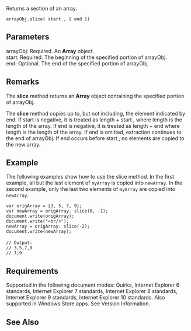 Returns a section of an array.

 arrayObj.slice( start , [ end ])

==Parameters==
; arrayObj: Required. An '''Array''' object.
; start: Required. The beginning of the specified portion of arrayObj.
; end: Optional. The end of the specified portion of arrayObj.

==Remarks==
The '''slice''' method returns an '''Array''' object containing the specified portion of arrayObj.

The '''slice''' method copies up to, but not including, the element indicated by end. If start is negative, it is treated as length + start , where length is the length of the array. If end is negative, it is treated as length + end where length is the length of the array. If end is omitted, extraction continues to the end of arrayObj. If end occurs before start , no elements are copied to the new array.


==Example==
The following examples show how to use the slice method. In the first example, all but the last element of <code>myArray</code> is copied into <code>newArray</code>. In the second example, only the last two elements of <code>myArray</code> are copied into <code>newArray</code>.

 var origArray = [3, 5, 7, 9];
 var newArray = origArray. slice(0, -1);
 document.write(origArray);
 document.write("&lt;br/&gt;");
 newArray = origArray. slice(-2);
 document.write(newArray);
 
 // Output:
 // 3,5,7,9
 // 7,9

==Requirements==
Supported in the following document modes: Quirks, Internet Explorer 6 standards, Internet Explorer 7 standards, Internet Explorer 8 standards, Internet Explorer 9 standards, Internet Explorer 10 standards. Also supported in Windows Store apps. See Version Information.


==See Also==

              

              

